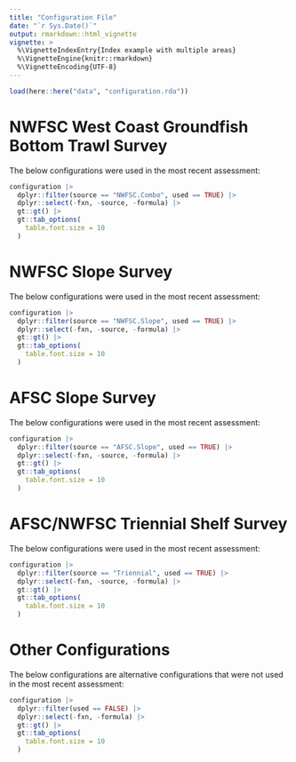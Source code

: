 ```yaml
---
title: "Configuration File"
date: "`r Sys.Date()`"
output: rmarkdown::html_vignette
vignette: >
  %\VignetteIndexEntry{Index example with multiple areas}
  %\VignetteEngine{knitr::rmarkdown}
  %\VignetteEncoding{UTF-8}
---
```


```r
load(here::here("data", "configuration.rda"))
```

# NWFSC West Coast Groundfish Bottom Trawl Survey

The below configurations were used in the most recent assessment:

```r
configuration |>
  dplyr::filter(source == "NWFSC.Combo", used == TRUE) |>
  dplyr::select(-fxn, -source, -formula) |>
  gt::gt() |>
  gt::tab_options(
    table.font.size = 10
  )
```

# NWFSC Slope Survey

The below configurations were used in the most recent assessment:

```r
configuration |>
  dplyr::filter(source == "NWFSC.Slope", used == TRUE) |>
  dplyr::select(-fxn, -source, -formula) |>
  gt::gt() |>
  gt::tab_options(
    table.font.size = 10
  )
```

# AFSC Slope Survey

The below configurations were used in the most recent assessment:

```r
configuration |>
  dplyr::filter(source == "AFSC.Slope", used == TRUE) |>
  dplyr::select(-fxn, -source, -formula) |>
  gt::gt() |>
  gt::tab_options(
    table.font.size = 10
  )
```


# AFSC/NWFSC Triennial Shelf Survey

The below configurations were used in the most recent assessment:

```r
configuration |>
  dplyr::filter(source == "Triennial", used == TRUE) |>
  dplyr::select(-fxn, -source, -formula) |>
  gt::gt() |>
  gt::tab_options(
    table.font.size = 10
  )
```

# Other Configurations

The below configurations are alternative configurations that were not used in the most recent assessment:

```r
configuration |>
  dplyr::filter(used == FALSE) |>
  dplyr::select(-fxn, -formula) |>
  gt::gt() |>
  gt::tab_options(
    table.font.size = 10
  )
```

